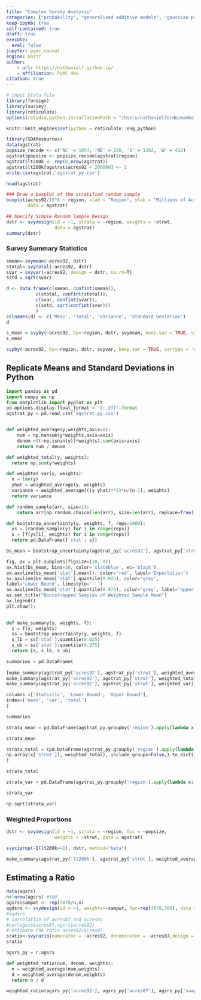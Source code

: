 ```yaml
---
title: "Complex Survey Analysis"
categories: ["probability", "generalised additive models", "gaussian processes"]
keep-ipynb: true
self-contained: true
draft: true
execute: 
  eval: false
jupyter: pymc_causal
engine: knitr
author:
    - url: https://nathanielf.github.io/
    - affiliation: PyMC dev
citation: true
---
```



```r
# input Stata file
library(foreign)
library(survey)
library(reticulate)
options(rstudio.python.installationPath = "/Users/nathanielforde/mambaforge/envs")

knitr::knit_engines$set(python = reticulate::eng_python)
```


```r
library(SDAResources)
data(agstrat)
popsize_recode <- c('NC' = 1054, 'NE' = 220, 'S' = 1382, 'W' = 422)
agstrat$popsize <- popsize_recode[agstrat$region]
agstrat$lt200k <- rep(0,nrow(agstrat))
agstrat$lt200k[agstrat$acres92 < 200000] <- 1
write.csv(agstrat,'agstrat_py.csv')

head(agstrat)
```

```r

### Draw a boxplot of the stratified random sample
boxplot(acres92/10^6 ~ region, xlab = "Region", ylab = "Millions of Acres",
        data = agstrat)
```

```r

## Specify Simple Random Sample Design
dstr <- svydesign(id = ~1, strata = ~region, weights = ~strwt, 
                  data = agstrat) 
summary(dstr) 

```

### Survey Summary Statistics


```r
smean<-svymean(~acres92, dstr)
stotal<-svytotal(~acres92, dstr)
svar = svyvar(~acres92, design = dstr, na.rm=T)
sstd = sqrt(svar)

d <- data.frame(c(smean, confint(smean)),
           c(stotal, confint(stotal)), 
           c(svar, confint(svar)), 
           c(sstd, sqrt(confint(svar)))
           )
colnames(d) <- c('Mean', 'Total', 'Variance', 'Standard Deviation')
d

```

```r

s_mean = svyby(~acres92, by=~region, dstr, svymean, keep.var = TRUE, vartype = 'ci')
s_mean

```

```r
svyby(~acres92, by=~region, dstr, svyvar, keep.var = TRUE, vartype = 'ci')

```
## Replicate Means and Standard Deviations in Python

```python

import pandas as pd
import numpy as np
from matplotlib import pyplot as plt
pd.options.display.float_format = '{:.2f}'.format
agstrat_py = pd.read_csv('agstrat_py.csv')


def weighted_average(y,weights,axis=0):
    num = np.nansum(y*weights,axis=axis)
    denom =((~np.isnan(y))*weights).sum(axis=axis)
    return num / denom

def weighted_total(y, weights):
  return np.sum(y*weights)

def weighted_var(y, weights):
  n = len(y)
  yhat = weighted_average(y, weights)
  variance = weighted_average(((y-yhat)**2)*n/(n-1), weights)
  return variance

def random_sample(arr, size=1):
    return arr[np.random.choice(len(arr), size=len(arr), replace=True)]

def bootstrap_uncertainty(y, weights, f, reps=1000):
  ys = [random_sample(y) for i in range(reps)]
  s = [f(ys[i], weights) for i in range(reps)]
  return pd.DataFrame({'stat': s})

```


```python
bs_mean = bootstrap_uncertainty(agstrat_py['acres92'], agstrat_py['strwt'], weighted_average)

fig, ax = plt.subplots(figsize=(10, 8))
ax.hist(bs_mean, bins=30, color='slateblue', ec='black')
ax.axvline(bs_mean['stat'].mean(), color='red', label='Expectation')
ax.axvline(bs_mean['stat'].quantile(0.025), color='grey', 
label='Lower Bound', linestyle='--')
ax.axvline(bs_mean['stat'].quantile(0.975), color='grey', label='Upper Bound', linestyle='--')
ax.set_title("Bootstrapped Samples of Weighted Sample Mean")
ax.legend()
plt.show();
  
```


```python

def make_summary(y, weights, f):
  s = f(y, weights)
  ss = bootstrap_uncertainty(y, weights, f)
  s_lb = ss['stat'].quantile(0.025)
  s_ub = ss['stat'].quantile(0.975)
  return [s, s_lb, s_ub]

summaries = pd.DataFrame(
  
[make_summary(agstrat_py['acres92'], agstrat_py['strwt'], weighted_average), 
make_summary(agstrat_py['acres92'], agstrat_py['strwt'], weighted_total),
make_summary(agstrat_py['acres92'], agstrat_py['strwt'], weighted_var)], 

columns =['Statistic', 'Lower Bound', 'Upper Bound'], 
index=['mean', 'var', 'total']
)

summaries

```

```python
strata_mean = pd.DataFrame(agstrat_py.groupby('region').apply(lambda x: make_summary(np.array(x['acres92']), np.array(x['strwt']), weighted_average), include_groups=False, ).to_dict(), index=['Statistic', 'Lower Bound', 'Upper Bound']).T

strata_mean

```

```python

strata_total = (pd.DataFrame(agstrat_py.groupby('region').apply(lambda x: make_summary(np.array(x['acres92']), 
np.array(x['strwt']), weighted_total), include_groups=False,).to_dict(), index=['Statistic', 'Lower Bound', 'Upper Bound']).T
)

strata_total

```

```python

strata_var = pd.DataFrame(agstrat_py.groupby('region').apply(lambda x: make_summary(np.array(x['acres92']), np.array(x['strwt']), weighted_var), include_groups=False, ).to_dict(), index=['Statistic', 'Lower Bound', 'Upper Bound']).T

strata_var
```

```python

np.sqrt(strata_var)


```
### Weighted Proportions

```r

dstr <- svydesign(id = ~1, strata = ~region, fpc = ~popsize,
                  weights = ~strwt, data = agstrat) 

svyciprop(~I(lt200k==1), dstr, method="beta")

```

```python

make_summary(agstrat_py['lt200k'], agstrat_py['strwt'], weighted_average)

```


## Estimating a Ratio

```r

data(agsrs)
n<-nrow(agsrs) #300
agsrs$sampwt <- rep(3078/n,n)
agdsrs <- svydesign(id = ~1, weights=~sampwt, fpc=rep(3078,300), data = agsrs)
#agdsrs
# correlatIon of acres87 and acres92
#cor(agsrs$acres87,agsrs$acres92) 
# estimate the ratio acres92/acres87
sratio<-svyratio(numerator = ~acres92, denominator = ~acres87,design = agdsrs)
sratio

````


```python

agsrs_py = r.agsrs

def weighted_ratio(num, denom, weights):
  n = weighted_average(num,weights)
  d = weighted_average(denom,weights)
  return n / d

weighted_ratio(agsrs_py['acres92'], agsrs_py['acres87'], agsrs_py['sampwt'])


```



